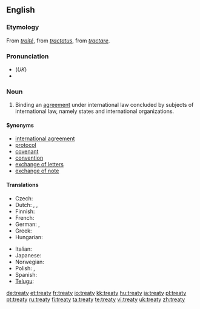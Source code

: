 ==English==
{{wikipedia}}

===Etymology===
From {{OF.}} ''[[traité]]'', from {{L.}} ''[[tractatus]]'', from ''[[tractare]]''.

===Pronunciation===
* (''UK'') {{IPA|/ˈtriː.ti/}}
*{{audio|en-us-treaty.ogg|Audio (US)}}

===Noun===
{{en-noun|treat|ies}}

# Binding an [[agreement]] under international law concluded by subjects of international law, namely states and international organizations.

====Synonyms====
*[[international agreement]]
*[[protocol]]
*[[covenant]]
*[[convention]]
*[[exchange of letters]]
*[[exchange of note]]

====Translations====
{{trans-top|binding an agreement under international law}}
* Czech: {{t-|cs|mezinárodní smlouva|f}}
* Dutch: {{t+|nl|verdrag}}, {{t+|nl|overeenkomst}}, {{t|nl|traktaat}}
* Finnish: {{t+|fi|sopimus}}
* French: {{t+|fr|traité|m}}
* German: {{t+|de|Vertrag|m}}, {{t-|de|Bündnis|n}}
* Greek: {{t|el|συνθήκη|f|tr=sinthíki|sc=Grek}}
* Hungarian: {{t|hu|szerzõdés}}
{{trans-mid}}
* Italian: {{t+|it|trattato|m}}
* Japanese: {{t-|ja|条約|tr=jōyaku|sc=Jpan}}
* Norwegian: {{t|no|traktat|m}}
* Polish: {{t|pl|traktat}}, {{t|pl|umowa}}
* Spanish: {{t-|es|tratado|m}}
* [[Telugu]]: {{t|te|ఒడంబడిక|tr=oDambaDika|sc=Telu}}
{{trans-bottom}}

[[de:treaty]]
[[et:treaty]]
[[fr:treaty]]
[[io:treaty]]
[[kk:treaty]]
[[hu:treaty]]
[[ja:treaty]]
[[pl:treaty]]
[[pt:treaty]]
[[ru:treaty]]
[[fi:treaty]]
[[ta:treaty]]
[[te:treaty]]
[[vi:treaty]]
[[uk:treaty]]
[[zh:treaty]]